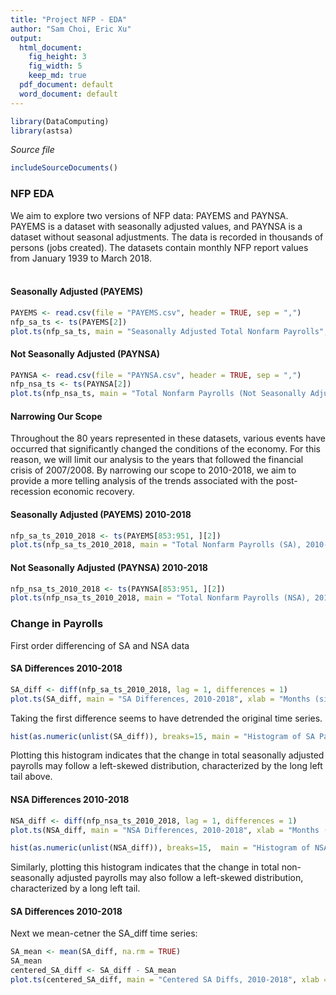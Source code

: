 ```yaml
---
title: "Project NFP - EDA"
author: "Sam Choi, Eric Xu"
output:
  html_document:
    fig_height: 3
    fig_width: 5
    keep_md: true
  pdf_document: default
  word_document: default
---
```

<!-- Don't edit in between this line and the one below -->
```r
library(DataComputing)
library(astsa)
```
*Source file* 
```r
includeSourceDocuments()
```

### NFP EDA
We aim to explore two versions of NFP data: PAYEMS and PAYNSA. PAYEMS is a dataset with seasonally adjusted values, and PAYNSA is a dataset without seasonal adjustments. The data is recorded in thousands of persons (jobs created). The datasets contain monthly NFP report values from January 1939 to March 2018.  
<br>


#### Seasonally Adjusted (PAYEMS)
```r
PAYEMS <- read.csv(file = "PAYEMS.csv", header = TRUE, sep = ",")
nfp_sa_ts <- ts(PAYEMS[2])
plot.ts(nfp_sa_ts, main = "Seasonally Adjusted Total Nonfarm Payrolls", xlab = "Months (since January 1939)", ylab = "Number of Payrolls")
```


#### Not Seasonally Adjusted (PAYNSA)
```r
PAYNSA <- read.csv(file = "PAYNSA.csv", header = TRUE, sep = ",")
nfp_nsa_ts <- ts(PAYNSA[2])
plot.ts(nfp_nsa_ts, main = "Total Nonfarm Payrolls (Not Seasonally Adjusted)", xlab = "Months (since January 1939)", ylab = "Number of Payrolls")
```


#### Narrowing Our Scope
Throughout the 80 years represented in these datasets, various events have occurred that significantly changed the conditions of the economy. For this reason, we will limit our analysis to the years that followed the financial crisis of 2007/2008. By narrowing our scope to 2010-2018, we aim to provide a more telling analysis of the trends associated with the post-recession economic recovery.

#### Seasonally Adjusted (PAYEMS) 2010-2018
```r
nfp_sa_ts_2010_2018 <- ts(PAYEMS[853:951, ][2])
plot.ts(nfp_sa_ts_2010_2018, main = "Total Nonfarm Payrolls (SA), 2010-2018", xlab = "Months (since January 2010)", ylab = "Number of Payrolls")
```

#### Not Seasonally Adjusted (PAYNSA) 2010-2018
```r
nfp_nsa_ts_2010_2018 <- ts(PAYNSA[853:951, ][2])
plot.ts(nfp_nsa_ts_2010_2018, main = "Total Nonfarm Payrolls (NSA), 2010-2018", xlab = "Months (since January 2010)", ylab = "Number of Payrolls")
```


### Change in Payrolls
First order differencing of SA and NSA data

#### SA Differences 2010-2018
```r
SA_diff <- diff(nfp_sa_ts_2010_2018, lag = 1, differences = 1)
plot.ts(SA_diff, main = "SA Differences, 2010-2018", xlab = "Months (since January 2010)", ylab = "Number of Payrolls")
```

Taking the first difference seems to have detrended the original time series.

```r
hist(as.numeric(unlist(SA_diff)), breaks=15, main = "Histogram of SA Payroll changes", xlab = "Number of Payrolls")
```

Plotting this histogram indicates that the change in total seasonally adjusted payrolls may follow a left-skewed distribution, characterized by the long left tail above. 


#### NSA Differences 2010-2018
```r
NSA_diff <- diff(nfp_nsa_ts_2010_2018, lag = 1, differences = 1)
plot.ts(NSA_diff, main = "NSA Differences, 2010-2018", xlab = "Months (since January 2010)", ylab = "Number of Payrolls")
```
```r
hist(as.numeric(unlist(NSA_diff)), breaks=15,  main = "Histogram of NSA Payroll changes", xlab = "Number of Payrolls")
```

Similarly, plotting this histogram indicates that the change in total non-seasonally adjusted payrolls may also follow a left-skewed distribution, characterized by a long left tail. 



#### SA Differences 2010-2018
Next we mean-cetner the SA_diff time series:  

```r
SA_mean <- mean(SA_diff, na.rm = TRUE)
SA_mean
centered_SA_diff <- SA_diff - SA_mean
plot.ts(centered_SA_diff, main = "Centered SA Diffs, 2010-2018", xlab = "Months (since January 2010)", ylab = "Number of Payrolls")
```




